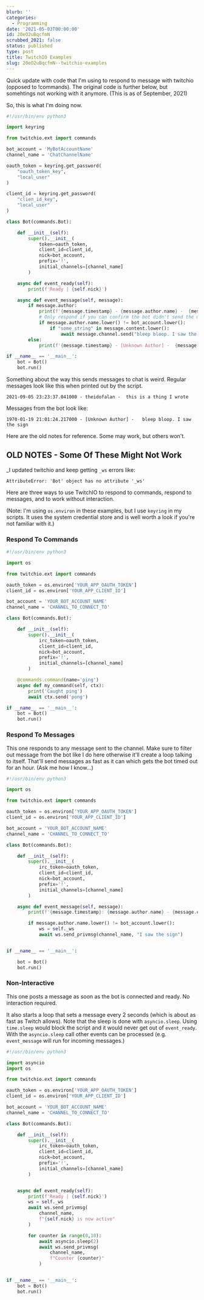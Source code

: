 ```yaml
---
blurb: ''
categories:
  - Programming
date: '2021-05-03T00:00:00'
id: 20eO2uBqcfmN
scrubbed_2021: false
status: published
type: post
title: TwitchIO Examples
slug: 20eO2uBqcfmN--twitchio-examples
---
```


Quick update with code that I'm using to respond to message with twitchio (opposed to !commands). The original code is further below, but somehtings not working with it anymore. (This is as of September, 2021)

So, this is what I'm doing now. 

```python
#!/usr/bin/env python3

import keyring

from twitchio.ext import commands

bot_account = 'MyBotAccountName'
channel_name = 'ChatChannelName'

oauth_token = keyring.get_password(
    "oauth_token_key",
    "local_user"
)

client_id = keyring.get_password(
    "clien_id_key",
    "local_user"
)

class Bot(commands.Bot):

    def __init__(self):
        super().__init__(
            token=oauth_token,
            client_id=client_id,
            nick=bot_account,
            prefix='!',
            initial_channels=[channel_name]
        )

    async def event_ready(self):
        print(f'Ready | {self.nick}')

    async def event_message(self, message):
        if message.author: 
            print(f'{message.timestamp} - {message.author.name} -  {message.content}')
            # Only respond if you can confirm the bot didn't send the mssage
            if message.author.name.lower() != bot_account.lower():
                if "some_string" in message.content.lower():
                    await message.channel.send("bleep bloop. I saw the sign")
        else:
            print(f'{message.timestamp} - [Unknown Author] -  {message.content}')

if __name__ == '__main__':
    bot = Bot()
    bot.run()
```

Something about the way this sends messages to chat is weird. Regular messages look like this when printed out by the script.

```
2021-09-05 23:23:37.041000 - theidofalan -  this is a thing I wrote
```

Messages from the bot look like:

```
1970-01-19 21:01:24.217000 - [Unknown Author] -   bleep bloop. I saw the sign
```

Here are the old notes for reference. Some may work, but others won't.


## OLD NOTES - Some Of These Might Not Work

_I updated twitchio and keep getting `_ws` errors like:

```
AttributeError: 'Bot' object has no attribute '_ws'
```

Here are three ways to use TwitchIO to respond to commands, respond to messages, and to work without interaction.

(Note: I'm using `os.environ` in these examples, but I use `keyring` in my scripts. It uses the system credential store and is well worth a look if you're not familiar with it.)


### Respond To Commands

```python
#!/usr/bin/env python3

import os

from twitchio.ext import commands

oauth_token = os.environ['YOUR_APP_OAUTH_TOKEN']
client_id = os.environ['YOUR_APP_CLIENT_ID']

bot_account = 'YOUR_BOT_ACCOUNT_NAME'
channel_name = 'CHANNEL_TO_CONNECT_TO'

class Bot(commands.Bot):

    def __init__(self):
        super().__init__(
            irc_token=oauth_token,
            client_id=client_id,
            nick=bot_account,
            prefix='!',
            initial_channels=[channel_name]
        )

    @commands.command(name='ping')
    async def my_command(self, ctx):
        print('Caught ping')
        await ctx.send('pong')

if __name__ == '__main__':
    bot = Bot()
    bot.run()
```


### Respond To Messages

This one responds to any message sent to the channel. Make sure to filter out message from the bot like I do here otherwise it'll create a loop talking to itself. That'll send messages as fast as it can which gets the bot timed out for an hour. (Ask me how I know...)

```python
#!/usr/bin/env python3

import os

from twitchio.ext import commands

oauth_token = os.environ['YOUR_APP_OAUTH_TOKEN']
client_id = os.environ['YOUR_APP_CLIENT_ID']

bot_account = 'YOUR_BOT_ACCOUNT_NAME'
channel_name = 'CHANNEL_TO_CONNECT_TO'

class Bot(commands.Bot):

    def __init__(self):
        super().__init__(
            irc_token=oauth_token,
            client_id=client_id,
            nick=bot_account,
            prefix='!',
            initial_channels=[channel_name]
        )

    async def event_message(self, message):
        print(f'{message.timestamp}: {message.author.name} - {message.content}')

        if message.author.name.lower() != bot_account.lower():
            ws = self._ws
            await ws.send_privmsg(channel_name, "I saw the sign")


if __name__ == '__main__':

    bot = Bot()
    bot.run()
```




### Non-Interactive

This one posts a message as soon as the bot is connected and ready. No interaction required. 

It also starts a loop that sets a message every 2 seconds (which is about as fast as Twitch allows). Note that the sleep is done with `asyncio.sleep`. Using `time.sleep` would block the script and it would never get out of `event_ready`. With the `asyncio.sleep` call other events can be processed (e.g. `event_message` will run for incoming messages.)

```python
#!/usr/bin/env python3

import asyncio
import os

from twitchio.ext import commands

oauth_token = os.environ['YOUR_APP_OAUTH_TOKEN']
client_id = os.environ['YOUR_APP_CLIENT_ID']

bot_account = 'YOUR_BOT_ACCOUNT_NAME'
channel_name = 'CHANNEL_TO_CONNECT_TO'

class Bot(commands.Bot):

    def __init__(self):
        super().__init__(
            irc_token=oauth_token,
            client_id=client_id,
            nick=bot_account,
            prefix='!',
            initial_channels=[channel_name]
        )


    async def event_ready(self):
        print(f'Ready | {self.nick}')
        ws = self._ws
        await ws.send_privmsg(
            channel_name, 
            f"{self.nick} is now active"
        )

        for counter in range(0,10):
            await asyncio.sleep(2)
            await ws.send_privmsg(
                channel_name, 
                f"Counter {counter}"
            )


if __name__ == '__main__':
    bot = Bot()
    bot.run()
```
